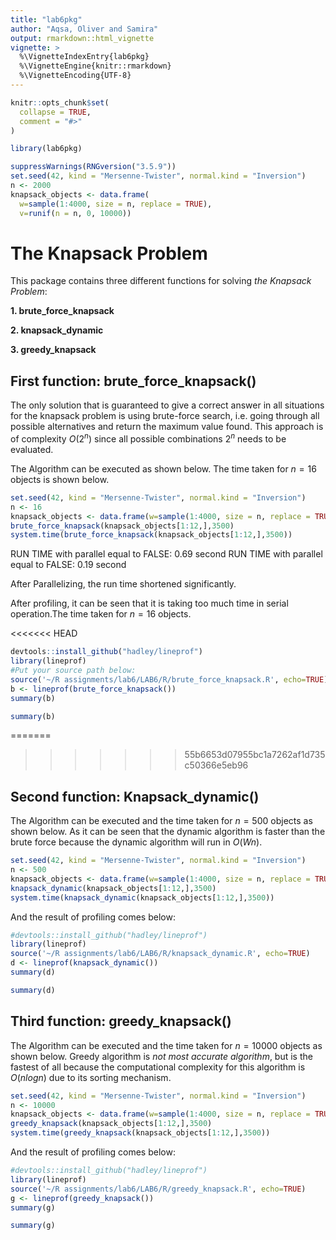 ```yaml
---
title: "lab6pkg"
author: "Aqsa, Oliver and Samira"
output: rmarkdown::html_vignette
vignette: >
  %\VignetteIndexEntry{lab6pkg}
  %\VignetteEngine{knitr::rmarkdown}
  %\VignetteEncoding{UTF-8}
---
```


```r
knitr::opts_chunk$set(
  collapse = TRUE,
  comment = "#>"
)
```

```r
library(lab6pkg)
```


```r
suppressWarnings(RNGversion("3.5.9"))
set.seed(42, kind = "Mersenne-Twister", normal.kind = "Inversion")
n <- 2000
knapsack_objects <- data.frame(
  w=sample(1:4000, size = n, replace = TRUE),
  v=runif(n = n, 0, 10000))
```

# **The Knapsack Problem**

This package contains three different functions for solving _the Knapsack Problem_:

**1. brute_force_knapsack**

**2. knapsack_dynamic**

**3. greedy_knapsack**

## First function: **brute_force_knapsack()**

The only solution that is guaranteed to give a correct answer in all situations for the knapsack problem is using brute-force search, i.e. going through all possible alternatives and return the maximum value found. This approach is of complexity $O(2^n)$ since all possible combinations $2^n$ needs to be evaluated.


The Algorithm can be executed as shown below. The time taken for $n=16$ objects is shown below.

```r
set.seed(42, kind = "Mersenne-Twister", normal.kind = "Inversion")
n <- 16
knapsack_objects <- data.frame(w=sample(1:4000, size = n, replace = TRUE),v=runif(n = n, 0, 10000))
brute_force_knapsack(knapsack_objects[1:12,],3500)
system.time(brute_force_knapsack(knapsack_objects[1:12,],3500))
```
RUN TIME with parallel equal to FALSE: 0.69 second
RUN TIME with parallel equal to FALSE: 0.19 second

<p> After Parallelizing, the run time shortened significantly.
 
<p> After profiling, it can be seen that it is taking too much time in serial operation.The time taken for $n=16$ objects.

<<<<<<< HEAD
```r
devtools::install_github("hadley/lineprof")
library(lineprof)
#Put your source path below:
source('~/R assignments/lab6/LAB6/R/brute_force_knapsack.R', echo=TRUE)
b <- lineprof(brute_force_knapsack())
summary(b)

```

```r

summary(b)
```
=======

>>>>>>> 55b6653d07955bc1a7262af1d735c50366e5eb96

## Second function: **Knapsack_dynamic()**
<p> The Algorithm can be executed and the time taken for $n=500$ objects as shown below. As it can be seen that the dynamic algorithm is faster than the brute force because the dynamic algorithm will run in $O(Wn)$.

```r
set.seed(42, kind = "Mersenne-Twister", normal.kind = "Inversion")
n <- 500
knapsack_objects <- data.frame(w=sample(1:4000, size = n, replace = TRUE),v=runif(n = n, 0, 10000))
knapsack_dynamic(knapsack_objects[1:12,],3500)
system.time(knapsack_dynamic(knapsack_objects[1:12,],3500))

```

And the result of profiling comes below:
```r
#devtools::install_github("hadley/lineprof")
library(lineprof)
source('~/R assignments/lab6/LAB6/R/knapsack_dynamic.R', echo=TRUE)
d <- lineprof(knapsack_dynamic())
summary(d)
```

```r

summary(d)
```

## Third function: **greedy_knapsack()**
<p> The Algorithm can be executed and the time taken for $n=10000$ objects as shown below. Greedy algorithm is _not most accurate algorithm_, but is the fastest of all because the computational complexity for this algorithm is $O(nlogn)$ due to its sorting mechanism.  

```r
set.seed(42, kind = "Mersenne-Twister", normal.kind = "Inversion")
n <- 10000
knapsack_objects <- data.frame(w=sample(1:4000, size = n, replace = TRUE),v=runif(n = n, 0, 10000))
greedy_knapsack(knapsack_objects[1:12,],3500)
system.time(greedy_knapsack(knapsack_objects[1:12,],3500))
```

And the result of profiling comes below:

```r
#devtools::install_github("hadley/lineprof")
library(lineprof)
source('~/R assignments/lab6/LAB6/R/greedy_knapsack.R', echo=TRUE)
g <- lineprof(greedy_knapsack())
summary(g)
```

```r

summary(g)
```